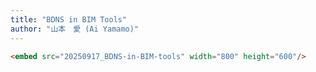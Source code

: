 ```yaml
---
title: "BDNS in BIM Tools"
author: "山本　愛 (Ai Yamamo)"
---
```


```html
<embed src="20250917_BDNS-in-BIM-tools" width="800" height="600"/>
```